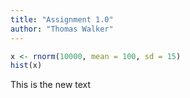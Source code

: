 ```yaml
---
title: "Assignment 1.0"
author: "Thomas Walker"
---
```


```r
x <- rnorm(10000, mean = 100, sd = 15)
hist(x)
```

This is the new text
